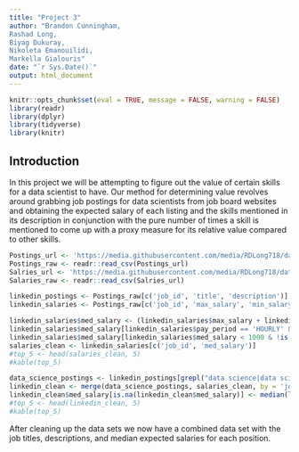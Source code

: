 ```yaml
---
title: "Project 3"
author: "Brandon Cunningham, 
Rashad Long, 
Biyag Dukuray, 
Nikoleta Emanouilidi, 
Markella Gialouris"
date: "`r Sys.Date()`"
output: html_document
---
```


```r
knitr::opts_chunk$set(eval = TRUE, message = FALSE, warning = FALSE)
library(readr)
library(dplyr)
library(tidyverse)
library(knitr)
```

## Introduction
In this project we will be attempting to figure out the value of certain skills for a data scientist to have. Our method for determining value revolves around grabbing job postings for data scientists from job board websites and obtaining the expected salary of each listing and the skills mentioned in its description in conjunction with the pure number of times a skill is mentioned to come up with a proxy measure for its relative value compared to other skills.


```r
Postings_url <- 'https://media.githubusercontent.com/media/RDLong718/data607-project3/main/Data/job_postings.csv'
Postings_raw <- readr::read_csv(Postings_url)
Salries_url <- 'https://media.githubusercontent.com/media/RDLong718/data607-project3/main/Data/job_details/salaries.csv'
Salaries_raw <- readr::read_csv(Salries_url)
```

```r
linkedin_postings <- Postings_raw[c('job_id', 'title', 'description')]
linkedin_salaries <- Postings_raw[c('job_id', 'max_salary', 'min_salary', 'med_salary', 'pay_period')]
```

```r
linkedin_salaries$med_salary <- (linkedin_salaries$max_salary + linkedin_salaries$min_salary)/2
linkedin_salaries$med_salary[linkedin_salaries$pay_period == 'HOURLY' & !is.na(linkedin_salaries$pay_period)] <- linkedin_salaries$med_salary[linkedin_salaries$pay_period == 'HOURLY' & !is.na(linkedin_salaries$pay_period)] * 40 * 52
linkedin_salaries$med_salary[linkedin_salaries$med_salary < 1000 & !is.na(linkedin_salaries$med_salary)] <- linkedin_salaries$med_salary[linkedin_salaries$med_salary < 1000] * 1000
salaries_clean <- linkedin_salaries[c('job_id', 'med_salary')]
#top_5 <- head(salaries_clean, 5)
#kable(top_5)
```

```r
data_science_postings <- linkedin_postings[grepl("data science|data scientist", linkedin_postings$title, ignore.case = TRUE), ]
linkedin_clean <- merge(data_science_postings, salaries_clean, by = 'job_id', all.x=TRUE)
linkedin_clean$med_salary[is.na(linkedin_clean$med_salary)] <- median(linkedin_clean$med_salary, na.rm=TRUE)
#top_5 <- head(linkedin_clean, 5)
#kable(top_5)
```
After cleaning up the data sets we now have a combined data set with the job titles, descriptions, and median expected salaries for each position.


